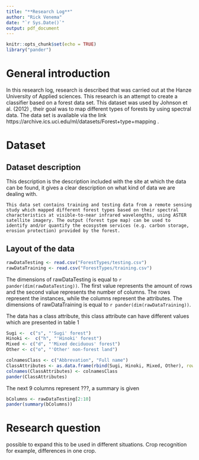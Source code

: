 ```yaml
---
title: "**Research Log**"
author: "Rick Venema"
date: "`r Sys.Date()`"
output: pdf_document
---
```


```r
knitr::opts_chunk$set(echo = TRUE)
library("pander")
```


# General introduction
In this research log, research is described that was carried out at the Hanze University of Applied sciences. This research is an attempt to create a classifier based on a forest data set. This dataset was used by Johnson et al. (2012) \cite{Johnson12}, their goal was to map different types of forests by using spectral data. The data set is available via the link https://archive.ics.uci.edu/ml/datasets/Forest+type+mapping \cite{Dataset}.

# Dataset

## Dataset description
This description is the description included with the site at which the data can be found, it gives a clear description on what kind of data we are dealing with.
  
`This data set contains training and testing data from a remote sensing study which mapped different forest types based on their spectral characteristics at visible-to-near infrared wavelengths, using ASTER satellite imagery. The output (forest type map) can be used to identify and/or quantify the ecosystem services (e.g. carbon storage, erosion protection) provided by the forest.`
  
## Layout of the data
```r
rawDataTesting <- read.csv("ForestTypes/testing.csv")
rawDataTraining <- read.csv("ForestTypes/training.csv")
```
The dimensions of rawDataTesting is equal to `r pander(dim(rawDataTesting))`. The first value represents the amount of rows and the second value represents the number of columns. The rows represent the instances, while the columns represent the attributes. The dimensions of rawDataTraining is equal to `r pander(dim(rawDataTraining))`. 
  
The data has a class attribute, this class attribute can have different values which are presented in table 1
```r
Sugi <-  c("s", "'Sugi' forest")
Hinoki <-  c("h", "'Hinoki' forest")
Mixed <- c("d", "'Mixed deciduous' forest")
Other <- c("o", "'Other' non-forest land")

colnamesClass <- c("Abbrevation", "Full name")
ClassAttributes <- as.data.frame(rbind(Sugi, Hinoki, Mixed, Other), row.names = 1)
colnames(ClassAttributes) <- colnamesClass
pander(ClassAttributes)
```



The next 9 columns represent ???, a summary is given
```r
bColumns <- rawDataTesting[2:10]
pander(summary(bColumns))
```


# Research question

possible to expand this to be used in different situations. Crop recognition for example, differences in one crop. 

\begin{thebibliography}{9}

\bibitem{Johnson12}
Johnson, B., Tateishi, R., Xie, Z., 2012. \textit{Using geographically-weighted variables for image classification. Remote Sensing Letters}, 3 (6), 491-499.

\bibitem{Dataset}
\textit{Forest type mapping Data Set} Retrieved September 11, 2018, from https://archive.ics.uci.edu/ml/datasets/Forest+type+mapping

\end{thebibliography}